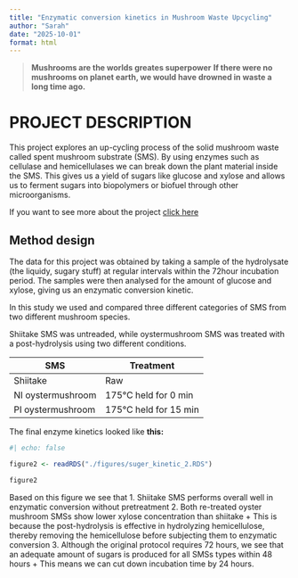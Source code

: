 ```yaml
---
title: "Enzymatic conversion kinetics in Mushroom Waste Upcycling"
author: "Sarah"
date: "2025-10-01"
format: html
---
```


> **Mushrooms are the worlds greates superpower**
> **If there were no mushrooms on planet earth, we would have drowned in waste a long time ago.**

# PROJECT DESCRIPTION
This project explores an up-cycling process of the solid mushroom waste called spent mushroom substrate (SMS).
By using enzymes such as cellulase and hemicellulases we can break down the plant material inside the SMS.
This gives us a yield of sugars like glucose and xylose and allows us to ferment sugars into biopolymers or biofuel through other microorganisms.

If you want to see more about the project [click here](https://www.inn.no/english/research/research-projects/musa/)


## Method design

The data for this project was obtained by taking a sample of the hydrolysate (the liquidy, sugary stuff) at regular intervals within the 72hour incubation period.
The samples were then analysed for the amount of glucose and xylose, giving us an enzymatic conversion kinetic.

In this study we used and compared three different categories of SMS from two different mushroom species.

Shiitake SMS was untreaded, while oystermushroom SMS was treated with a post-hydrolysis using two different conditions.

SMS | Treatment
---- | ----
Shiitake | Raw
NI oystermushroom | 175&deg;C held for 0 min
PI oystermushroom | 175&deg;C held for 15 min


The final enzyme kinetics looked like **this:**

```r
#| echo: false

figure2 <- readRDS("./figures/suger_kinetic_2.RDS")

figure2
```


Based on this figure we see that
1. Shiitake SMS performs overall well in enzymatic conversion without pretreatment
2. Both re-treated oyster mushroom SMSs show lower xylose concentration than shiitake
  + This is because the post-hydrolysis is effective in hydrolyzing hemicellulose, thereby removing the hemicellulose before subjecting them to enzymatic conversion
3. Although the original protocol requires 72 hours, we see that an adequate amount of sugars is produced for all SMSs types within 48 hours
  + This means we can cut down incubation time by 24 hours.